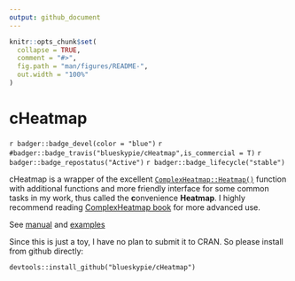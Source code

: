 ```yaml
---
output: github_document
---
```


<!-- README.md is generated from README.Rmd. Please edit that file -->

```r
knitr::opts_chunk$set(
  collapse = TRUE,
  comment = "#>",
  fig.path = "man/figures/README-",
  out.width = "100%"
)
```

# cHeatmap
`r badger::badge_devel(color = "blue")`
`r #badger::badge_travis("blueskypie/cHeatmap",is_commercial = T)`
`r badger::badge_repostatus("Active")`
`r badger::badge_lifecycle("stable")`

cHeatmap is a wrapper of the excellent [`ComplexHeatmap::Heatmap()`](https://jokergoo.github.io/ComplexHeatmap/reference/Heatmap.html) function with additional functions and more friendly interface for some common 
tasks in my work, thus called the **c**onvenience __Heatmap__. I highly recommend
reading [ComplexHeatmap book](https://jokergoo.github.io/ComplexHeatmap-reference/book/index.html)
for more advanced use.

See [manual](https://blueskypie.github.io/cHeatmap/reference/index.html) and  [examples](https://blueskypie.github.io/cHeatmap/articles/cHeatmap-intro.html)

Since this is just a toy, I have no plan to submit it to CRAN. So please install 
from github directly:

`devtools::install_github("blueskypie/cHeatmap")`
